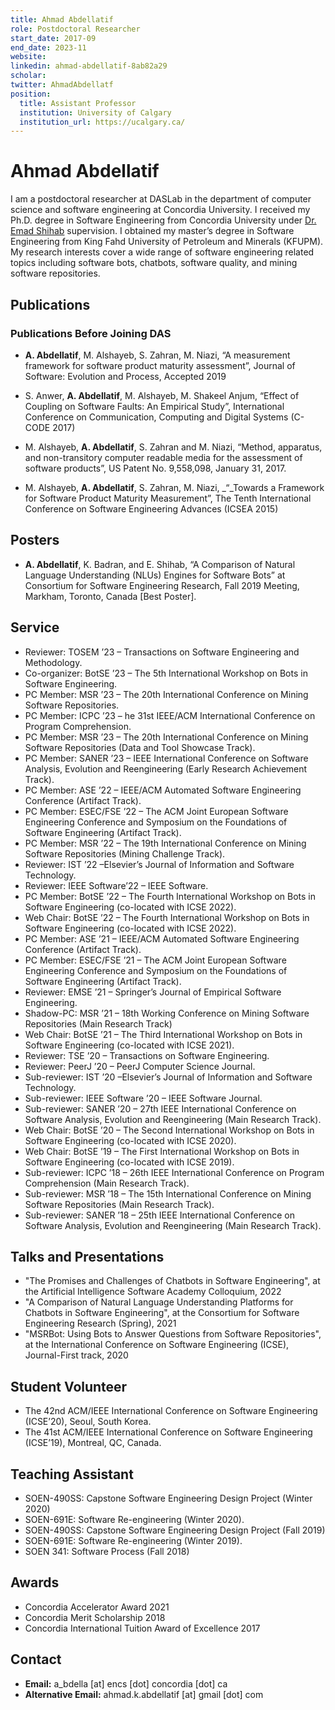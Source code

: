 ```yaml
---
title: Ahmad Abdellatif
role: Postdoctoral Researcher
start_date: 2017-09
end_date: 2023-11
website:
linkedin: ahmad-abdellatif-8ab82a29
scholar:
twitter: AhmadAbdellatf
position:
  title: Assistant Professor
  institution: University of Calgary
  institution_url: https://ucalgary.ca/
---
```


# Ahmad Abdellatif

I am a postdoctoral researcher at DASLab in the department of computer science and software engineering at Concordia University. I received my Ph.D. degree in Software Engineering from Concordia University under [Dr. Emad Shihab](/members/emad-shihab) supervision. I obtained my master’s degree in Software Engineering from King Fahd University of Petroleum and Minerals (KFUPM). My research interests cover a wide range of software engineering related topics including software bots, chatbots, software quality, and mining software repositories.

## Publications


<AuthorPublications firstname="Ahmad" lastname="Abdellatif" />

### Publications Before Joining DAS

- **A. Abdellatif**, M. Alshayeb, S. Zahran, M. Niazi, “A measurement framework for software product maturity assessment”, Journal of Software: Evolution and Process, Accepted 2019

- S. Anwer, **A. Abdellatif**, M. Alshayeb, M. Shakeel Anjum, “Effect of Coupling on Software Faults: An Empirical Study”, International Conference on Communication, Computing and Digital Systems (C-CODE 2017)

- M. Alshayeb, **A. Abdellatif**, S. Zahran and M. Niazi, “Method, apparatus, and non-transitory computer readable media for the assessment of software products”, US Patent No. 9,558,098, January 31, 2017.

- M. Alshayeb, **A. Abdellatif**, S. Zahran, M. Niazi, \_“\_Towards a Framework for Software Product Maturity Measurement”, The Tenth International Conference on Software Engineering Advances (ICSEA 2015)

## Posters

- **A. Abdellatif**, K. Badran, and E. Shihab, “A Comparison of Natural Language Understanding (NLUs) Engines for Software Bots” at Consortium for Software Engineering Research, Fall 2019 Meeting, Markham, Toronto, Canada [Best Poster].

## Service
- Reviewer: TOSEM ’23 – Transactions on Software Engineering and Methodology.
- Co-organizer: BotSE ’23 – The 5th International Workshop on Bots in Software Engineering.
- PC Member: MSR ’23 – The 20th International Conference on Mining Software Repositories.
- PC Member: ICPC ’23 – he 31st IEEE/ACM International Conference on Program Comprehension.
- PC Member: MSR ’23 – The 20th International Conference on Mining Software Repositories (Data and Tool Showcase Track).
- PC Member: SANER ’23 – IEEE International Conference on Software Analysis, Evolution and Reengineering (Early Research Achievement Track).
- PC Member: ASE ’22 – IEEE/ACM Automated Software Engineering Conference (Artifact Track).
- PC Member: ESEC/FSE ’22 – The ACM Joint European Software Engineering Conference and Symposium on the Foundations of Software Engineering (Artifact Track).
- PC Member: MSR ’22 – The 19th International Conference on Mining Software Repositories (Mining Challenge Track).
- Reviewer: IST ’22 –Elsevier’s Journal of Information and Software Technology.
- Reviewer: IEEE Software’22 – IEEE Software.
- PC Member: BotSE ’22 – The Fourth International Workshop on Bots in Software Engineering (co-located with ICSE 2022).
- Web Chair: BotSE ’22 – The Fourth International Workshop on Bots in Software Engineering (co-located with ICSE 2022).
- PC Member: ASE ’21 – IEEE/ACM Automated Software Engineering Conference (Artifact Track).
- PC Member: ESEC/FSE ’21 – The ACM Joint European Software Engineering Conference and Symposium on the Foundations of Software Engineering (Artifact Track).
- Reviewer: EMSE ’21 – Springer’s Journal of Empirical Software Engineering.
- Shadow-PC: MSR ’21 – 18th Working Conference on Mining Software Repositories (Main Research Track)
- Web Chair: BotSE ’21 – The Third International Workshop on Bots in Software Engineering (co-located with ICSE 2021).
- Reviewer: TSE ’20 – Transactions on Software Engineering.
- Reviewer: PeerJ ’20 – PeerJ Computer Science Journal.
- Sub-reviewer: IST ’20 –Elsevier’s Journal of Information and Software Technology.
- Sub-reviewer: IEEE Software ’20 – IEEE Software Journal.
- Sub-reviewer: SANER ’20 – 27th IEEE International Conference on Software Analysis, Evolution and Reengineering (Main Research Track).
- Web Chair: BotSE ’20 – The Second International Workshop on Bots in Software Engineering (co-located with ICSE 2020).
- Web Chair: BotSE ’19 – The First International Workshop on Bots in Software Engineering (co-located with ICSE 2019).
- Sub-reviewer: ICPC ’18 – 26th IEEE International Conference on Program Comprehension (Main Research Track).
- Sub-reviewer: MSR ’18 – The 15th International Conference on Mining Software Repositories (Main Research Track).
- Sub-reviewer: SANER ’18 – 25th IEEE International Conference on Software Analysis, Evolution and Reengineering (Main Research Track).

## Talks and Presentations

- "The Promises and Challenges of Chatbots in Software Engineering", at the Artificial Intelligence Software Academy Colloquium, 2022
- "A Comparison of Natural Language Understanding Platforms for Chatbots in Software Engineering", at the Consortium for Software Engineering Research (Spring), 2021
- "MSRBot: Using Bots to Answer Questions from Software Repositories", at the International Conference on Software Engineering (ICSE), Journal-First track, 2020

## Student Volunteer

- The 42nd ACM/IEEE International Conference on Software Engineering (ICSE’20), Seoul, South Korea.
- The 41st ACM/IEEE International Conference on Software Engineering (ICSE’19), Montreal, QC, Canada.

## Teaching Assistant

- SOEN-490SS: Capstone Software Engineering Design Project (Winter 2020)
- SOEN-691E: Software Re-engineering (Winter 2020).
- SOEN-490SS: Capstone Software Engineering Design Project (Fall 2019)
- SOEN-691E: Software Re-engineering (Winter 2019).
- SOEN 341: Software Process (Fall 2018)

## Awards

- Concordia Accelerator Award 2021
- Concordia Merit Scholarship 2018
- Concordia International Tuition Award of Excellence 2017

## Contact

- **Email:** a_bdella [at] encs [dot] concordia [dot] ca
- **Alternative Email:** ahmad.k.abdellatif [at] gmail [dot] com
